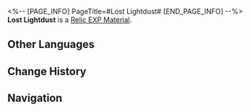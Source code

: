 <%-- [PAGE_INFO]
PageTitle=#Lost Lightdust#
[END_PAGE_INFO] --%>
{{Item Infobox
|id          = 231
|image       = Item Lost Lightdust.png
|type        = Relic EXP Material
|invCategory = Upgrade Materials
|rarity      = 2
|effect      = Enhancement material for Relics. Provides 100 Relic EXP.
|description = Lightdust permeated the Fragmentum, carrying what seems to indicate the existence of another civilization.
|source1     = [[Salvage Relic]]
}}
{{Description|''"Theosophy holds that the database used to store information of the material world is called the Akasha Records. I don't necessarily support this, but... these dust indeed store information from the past. They are like... seeds? When you water them, they can yield bountiful fruit."''}}
'''Lost Lightdust''' is a [[Relic EXP Material]].

==Other Languages==
{{Other Languages
|en   = Lost Lightdust
|zhs  = 遗失光尘
|zht  = 遺失光塵
|ja   = 遺失光塵
|ko   = 유실된 라이트더스트
|es   = Polvo luminoso perdido
|fr   = Poussière de lumière perdue
|ru   = Потерянная пыль света
|th   = Lost Lightdust
|vi   = Bụi Sáng Đánh Mất
|de   = Verlorener Lichtstaub
|id   = Lost Light Dust
|pt   = Pó de Luz Perdido
}}

==Change History==
{{Change History|1.0}}

==Navigation==
{{Upgrade Material Navbox}}